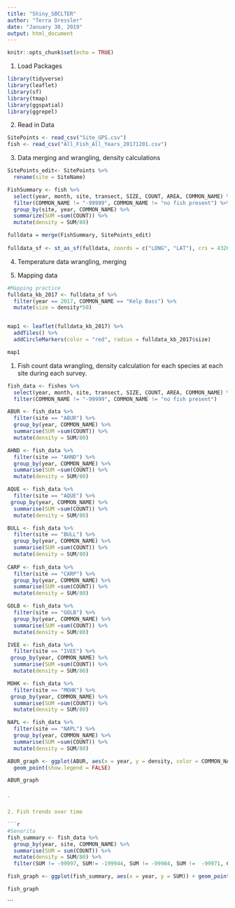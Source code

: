 ```yaml
---
title: "Shiny_SBCLTER"
author: "Terra Dressler"
date: "January 30, 2019"
output: html_document
---
```


```r
knitr::opts_chunk$set(echo = TRUE)
```

1. Load Packages
```r
library(tidyverse)
library(leaflet)
library(sf)
library(tmap)
library(ggspatial)
library(ggrepel)
```
 
2. Read in Data

```r

SitePoints <- read_csv("Site_GPS.csv")
fish <- read_csv("All_Fish_All_Years_20171201.csv")
```

3. Data merging and wrangling, density calculations

```r

SitePoints_edit<- SitePoints %>% 
  rename(site = SiteName)

FishSummary <- fish %>% 
  select(year, month, site, transect, SIZE, COUNT, AREA, COMMON_NAME) %>%
  filter(COMMON_NAME != "-99999", COMMON_NAME != "no fish present") %>% 
  group_by(site, year, COMMON_NAME) %>% 
  summarize(SUM =sum(COUNT)) %>% 
  mutate(density = SUM/80)

fulldata = merge(FishSummary, SitePoints_edit)
  
fulldata_sf <- st_as_sf(fulldata, coords = c("LONG", "LAT"), crs = 4326)

```

4. Temperature data wrangling, merging

5. Mapping data

```r
#Mapping practice
fulldata_kb_2017 <- fulldata_sf %>% 
  filter(year == 2017, COMMON_NAME == "Kelp Bass") %>% 
  mutate(size = density*50)


map1 <- leaflet(fulldata_kb_2017) %>% 
  addTiles() %>% 
  addCircleMarkers(color = "red", radius = fulldata_kb_2017$size)

map1
```





1. Fish count data wrangling, density calculation for each species at each site during each survey.

```r
fish_data <- fishes %>% 
  select(year, month, site, transect, SIZE, COUNT, AREA, COMMON_NAME) %>%
  filter(COMMON_NAME != "-99999", COMMON_NAME != "no fish present")

ABUR <- fish_data %>% 
  filter(site == "ABUR") %>% 
  group_by(year, COMMON_NAME) %>%
  summarise(SUM =sum(COUNT)) %>% 
  mutate(density = SUM/80)

AHND <- fish_data %>% 
  filter(site == "AHND") %>% 
  group_by(year, COMMON_NAME) %>%
  summarise(SUM =sum(COUNT)) %>% 
  mutate(density = SUM/80)

AQUE <- fish_data %>% 
  filter(site == "AQUE") %>% 
 group_by(year, COMMON_NAME) %>%
  summarise(SUM =sum(COUNT)) %>% 
  mutate(density = SUM/80)

BULL <- fish_data %>% 
  filter(site == "BULL") %>% 
  group_by(year, COMMON_NAME) %>%
  summarise(SUM =sum(COUNT)) %>% 
  mutate(density = SUM/80)
  
CARP <- fish_data %>% 
  filter(site == "CARP") %>% 
  group_by(year, COMMON_NAME) %>%
  summarise(SUM =sum(COUNT)) %>% 
  mutate(density = SUM/80)

GOLB <- fish_data %>% 
  filter(site == "GOLB") %>% 
  group_by(year, COMMON_NAME) %>%
  summarise(SUM =sum(COUNT)) %>% 
  mutate(density = SUM/80)

IVEE <- fish_data %>% 
  filter(site == "IVEE") %>% 
 group_by(year, COMMON_NAME) %>%
  summarise(SUM =sum(COUNT)) %>% 
  mutate(density = SUM/80)

MOHK <- fish_data %>% 
  filter(site == "MOHK") %>% 
 group_by(year, COMMON_NAME) %>%
  summarise(SUM =sum(COUNT)) %>% 
  mutate(density = SUM/80)

NAPL <- fish_data %>% 
  filter(site == "NAPL") %>% 
  group_by(year, COMMON_NAME) %>%
  summarise(SUM =sum(COUNT)) %>% 
  mutate(density = SUM/80)

ABUR_graph <- ggplot(ABUR, aes(x = year, y = density, color = COMMON_NAME)) + 
  geom_point(show.legend = FALSE)

ABUR_graph


`

2. Fish trends over time

```r
#Senorita
fish_summary <- fish_data %>% 
  group_by(year, site, COMMON_NAME) %>% 
  summarise(SUM = sum(COUNT)) %>% 
  mutate(density = SUM/80) %>% 
  filter(SUM != -99997, SUM!= -199944, SUM != -99984, SUM !=  -99971, COMMON_NAME== "Painted Greenling")

fish_graph <- ggplot(fish_summary, aes(x = year, y = SUM)) + geom_point(show.legend = FALSE)

fish_graph
```






```

